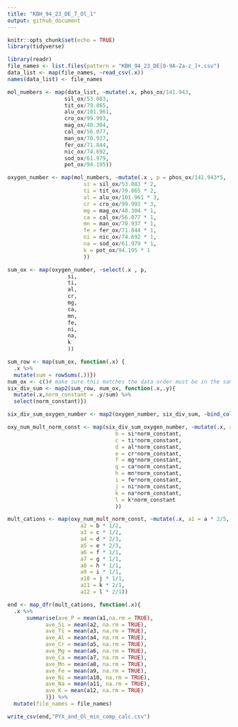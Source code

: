 ```yaml
---
title: "KBH_94_23_DE_7_Ol_1"
output: github_document
---
```


```r
knitr::opts_chunk$set(echo = TRUE)
library(tidyverse)
```

```r
library(readr)
file_names <- list.files(pattern = "KBH_94_23_DE[0-9A-Za-z_]+.csv")
data_list <- map(file_names, ~read_csv(.x))
names(data_list) <- file_names
```

```r
mol_numbers <- map(data_list, ~mutate(.x, phos_ox/141.943,
                  sil_ox/53.083,
                  tit_ox/79.865,
                  alu_ox/101.961,
                  cro_ox/99.993,
                  mag_ox/40.304,
                  cal_ox/56.077,
                  man_ox/70.937,
                  fer_ox/71.844,
                  nic_ox/74.692,
                  sod_ox/61.979,
                  pot_ox/94.195))

oxygen_number <- map(mol_numbers, ~mutate(.x , p = phos_ox/141.943*5,
                        si = sil_ox/53.083 * 2,
                        ti = tit_ox/79.865 * 2,
                        al = alu_ox/101.961 * 3,
                        cr = cro_ox/99.993 * 3,
                        mg = mag_ox/40.304 * 1,
                        ca = cal_ox/56.077 * 1,
                        mn = man_ox/70.937 * 1,
                        fe = fer_ox/71.844 * 1,
                        ni = nic_ox/74.692 * 1,
                        na = sod_ox/61.979 * 1,
                        k = pot_ox/94.195 * 1
                        ))

sum_ox <- map(oxygen_number, ~select(.x , p,
                   si,
                   ti,
                   al,
                   cr,
                   mg,
                   ca,
                   mn,
                   fe,
                   ni,
                   na,
                   k
                   ))

sum_row <- map(sum_ox, function(.x) {
  .x %>% 
  mutate(sum = rowSums(.))})
num_ox <- c()# make sure this matches the data order must be in the same order that it appears in the list.
six_div_sum <- map2(sum_row, num_ox, function(.x,.y){
  mutate(.x,norm_constant = .y/sum) %>% 
  select(norm_constant)})

six_div_sum_oxygen_number <- map2(oxygen_number, six_div_sum, ~bind_cols(.x,.y))

oxy_num_mult_norm_const <- map(six_div_sum_oxygen_number, ~mutate(.x, a = p*norm_constant,
                                  b = si*norm_constant,
                                  c = ti*norm_constant,
                                  d = al*norm_constant,
                                  e = cr*norm_constant,
                                  f = mg*norm_constant,
                                  g = ca*norm_constant,
                                  h = mn*norm_constant,
                                  i = fe*norm_constant,
                                  j = ni*norm_constant,
                                  k = na*norm_constant,
                                  l = k*norm_constant
                                  ))

mult_cations <- map(oxy_num_mult_norm_const, ~mutate(.x, a1 = a * 2/5,
                       a2 = b * 1/2,
                       a3 = c * 1/2,
                       a4 = d * 2/3,
                       a5 = e * 2/3,
                       a6 = f * 1/1,
                       a7 = g * 1/1,
                       a8 = h * 1/1,
                       a9 = i * 1/1,
                       a10 = j * 1/1,
                       a11 = k * 2/1,
                       a12 = l * 2/1))

end <- map_dfr(mult_cations, function(.x){ 
  .x %>% 
      summarise(ave_P = mean(a1,na.rm = TRUE),
            ave_Si = mean(a2, na.rm = TRUE),
            ave_Ti = mean(a3, na.rm = TRUE),
            ave_Al = mean(a4, na.rm = TRUE),
            ave_Cr = mean(a5, na.rm = TRUE),
            ave_Mg = mean(a6, na.rm = TRUE),
            ave_Ca = mean(a7, na.rm = TRUE),
            ave_Mn = mean(a8, na.rm = TRUE),
            ave_Fe = mean(a9, na.rm = TRUE),
            ave_Ni = mean(a10, na.rm = TRUE),
            ave_Na = mean(a11, na.rm = TRUE),
            ave_K = mean(a12, na.rm = TRUE) 
            )}) %>% 
  mutate(file_names = file_names)

```


```r
write_csv(end,"PYX_and_Ol_min_comp_calc.csv")
```

